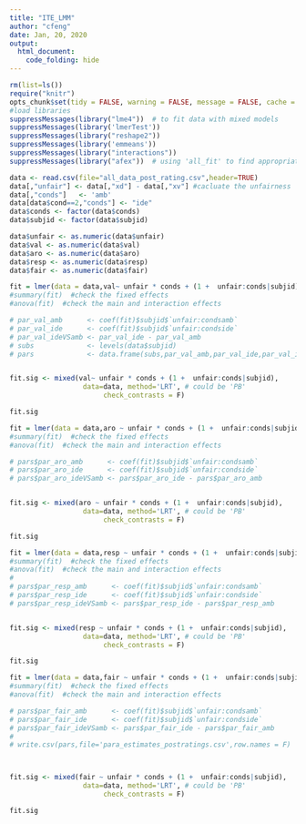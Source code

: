 ---
title: "ITE_LMM"
author: "cfeng"
date: Jan, 20, 2020
output:
  html_document:
    code_folding: hide
---
```{r setup, include=FALSE}
rm(list=ls())
require("knitr") 
opts_chunk$set(tidy = FALSE, warning = FALSE, message = FALSE, cache = FALSE)
#load libraries
suppressMessages(library("lme4"))  # to fit data with mixed models
suppressMessages(library('lmerTest'))
suppressMessages(library("reshape2"))
suppressMessages(library('emmeans')) 
suppressMessages(library("interactions"))
suppressMessages(library("afex"))  # using 'all_fit' to find appropriate optimizer; and 'mixed' for significance test
```


```{r load data}
data <- read.csv(file="all_data_post_rating.csv",header=TRUE)
data[,"unfair"] <- data[,"xd"] - data[,"xv"] #cacluate the unfairness
data[,"conds"]   <- 'amb'
data[data$cond==2,"conds"] <- "ide"
data$conds <- factor(data$conds)
data$subjid <- factor(data$subjid)

data$unfair <- as.numeric(data$unfair)
data$val <- as.numeric(data$val)
data$aro <- as.numeric(data$aro)
data$resp <- as.numeric(data$resp)
data$fair <- as.numeric(data$fair)

```



```{r fit the model val}
fit = lmer(data = data,val~ unfair * conds + (1 +  unfair:conds|subjid))
#summary(fit)  #check the fixed effects
#anova(fit)  #check the main and interaction effects

# par_val_amb      <- coef(fit)$subjid$`unfair:condsamb`
# par_val_ide      <- coef(fit)$subjid$`unfair:condside`
# par_val_ideVSamb <- par_val_ide - par_val_amb
# subs             <- levels(data$subjid)
# pars             <- data.frame(subs,par_val_amb,par_val_ide,par_val_ideVSamb)


fit.sig <- mixed(val~ unfair * conds + (1 +  unfair:conds|subjid), 
                  data=data, method='LRT', # could be 'PB'
                       check_contrasts = F)

fit.sig


```

```{r fit the model aro}
fit = lmer(data = data,aro ~ unfair * conds + (1 +  unfair:conds|subjid))
#summary(fit)  #check the fixed effects
#anova(fit)  #check the main and interaction effects

# pars$par_aro_amb      <- coef(fit)$subjid$`unfair:condsamb`
# pars$par_aro_ide      <- coef(fit)$subjid$`unfair:condside`
# pars$par_aro_ideVSamb <- pars$par_aro_ide - pars$par_aro_amb


fit.sig <- mixed(aro ~ unfair * conds + (1 +  unfair:conds|subjid), 
                  data=data, method='LRT', # could be 'PB'
                       check_contrasts = F)

fit.sig

```


```{r fit the model resp}
fit = lmer(data = data,resp ~ unfair * conds + (1 +  unfair:conds|subjid))
#summary(fit)  #check the fixed effects
#anova(fit)  #check the main and interaction effects
# 
# pars$par_resp_amb      <- coef(fit)$subjid$`unfair:condsamb`
# pars$par_resp_ide      <- coef(fit)$subjid$`unfair:condside`
# pars$par_resp_ideVSamb <- pars$par_resp_ide - pars$par_resp_amb


fit.sig <- mixed(resp ~ unfair * conds + (1 +  unfair:conds|subjid), 
                  data=data, method='LRT', # could be 'PB'
                       check_contrasts = F)

fit.sig


```


```{r fit the model fair}
fit = lmer(data = data,fair ~ unfair * conds + (1 +  unfair:conds|subjid))
#summary(fit)  #check the fixed effects
#anova(fit)  #check the main and interaction effects

# pars$par_fair_amb      <- coef(fit)$subjid$`unfair:condsamb`
# pars$par_fair_ide      <- coef(fit)$subjid$`unfair:condside`
# pars$par_fair_ideVSamb <- pars$par_fair_ide - pars$par_fair_amb
# 
# write.csv(pars,file='para_estimates_postratings.csv',row.names = F)



fit.sig <- mixed(fair ~ unfair * conds + (1 +  unfair:conds|subjid), 
                  data=data, method='LRT', # could be 'PB'
                       check_contrasts = F)

fit.sig

```

